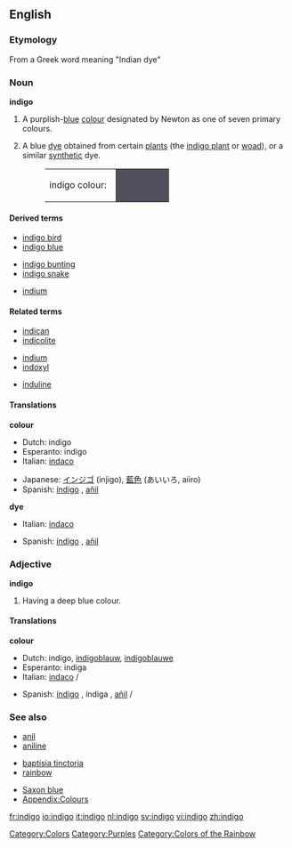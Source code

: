 {{wikipedia}}
==English==

===Etymology===
From a Greek word meaning "Indian dye"

===Noun===
'''indigo'''

# {{colour}} A purplish-[[blue]] [[colour]] designated by Newton as one of seven primary colours.
# A blue [[dye]] obtained from certain [[plant]]s (the [[indigo plant]] or [[woad]]), or a similar [[synthetic]] dye.
#:<table><tr><td>indigo colour: &nbsp;</td><td bgcolor="#50505D" width="80">&nbsp; </td></tr></table>

====Derived terms====
{{top3}}
*[[indigo bird]]
*[[indigo blue]]
{{mid3}}
*[[indigo bunting]]
*[[indigo snake]]
{{mid3}}
*[[indium]]<!--see the etymology for that word-->
{{bottom}}

====Related terms====
{{top3}}
*[[indican]]
*[[indicolite]]
{{mid3}}
*[[indium]]
*[[indoxyl]]
{{mid3}}
*[[induline]]
{{bottom}}

====Translations====
'''colour'''
{{top}}
*Dutch: indigo {{n}}
*Esperanto: indigo
*Italian: [[indaco]] {{m}}
{{mid}}
*Japanese: [[インジゴ]] (injigo), [[藍色]] (あいいろ, aiiro)
*Spanish: [[índigo]] {{m}}, [[añil]] {{m}}
{{bottom}}

'''dye'''
{{top}}
*Italian: [[indaco]] {{m}}
{{mid}}
*Spanish: [[índigo]] {{m}}, [[añil]] {{m}}
{{bottom}}

===Adjective===
'''indigo'''

# {{colour}} Having a deep blue colour.

====Translations====
'''colour'''
{{top}}
*Dutch: indigo, [[indigoblauw]], [[indigoblauwe]]
*Esperanto: indiga
*Italian: [[indaco]] {{m}}/{{f}}
{{mid}}
*Spanish: [[índigo]] {{m}}, índiga {{f}}, [[añil]] {{m}}/{{f}}
{{bottom}}

===See also===
{{top3}}
*[[anil]]
*[[aniline]]
{{mid3}}
*[[baptisia tinctoria]]
*[[rainbow]]
{{mid3}}
*[[Saxon blue]]
*[[Wiktionary Appendix:Colours|Appendix:Colours]]
{{bottom}}

[[Category:Colors]]
[[Category:Purples]]
[[Category:Colors of the Rainbow]]

[[fr:indigo]]
[[io:indigo]]
[[it:indigo]]
[[nl:indigo]]
[[sv:indigo]]
[[vi:indigo]]
[[zh:indigo]]